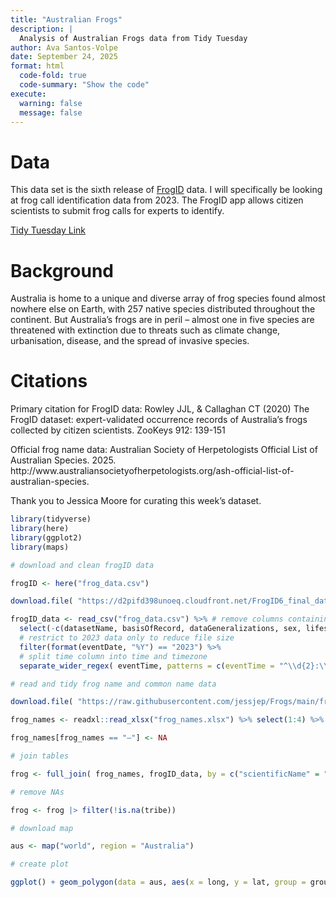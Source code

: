 ```yaml
---
title: "Australian Frogs"
description: |
  Analysis of Australian Frogs data from Tidy Tuesday
author: Ava Santos-Volpe
date: September 24, 2025
format: html
  code-fold: true
  code-summary: "Show the code"
execute:
  warning: false
  message: false
---
```


# Data

This data set is the sixth release of [FrogID](https://www.frogid.net.au/explore) data. I will specifically be looking at frog call identification data from 2023. The FrogID app allows citizen scientists to submit frog calls for experts to identify.

[Tidy Tuesday Link](https://github.com/rfordatascience/tidytuesday/blob/main/data/2025/2025-09-02/readme.md)

# Background

Australia is home to a unique and diverse array of frog species found almost nowhere else on Earth, with 257 native species distributed throughout the continent. But Australia’s frogs are in peril – almost one in five species are threatened with extinction due to threats such as climate change, urbanisation, disease, and the spread of invasive species.

# Citations

Primary citation for FrogID data: Rowley JJL, & Callaghan CT (2020) The FrogID dataset: expert-validated occurrence records of Australia’s frogs collected by citizen scientists. ZooKeys 912: 139-151

Official frog name data: Australian Society of Herpetologists Official List of Australian Species. 2025. http://www.australiansocietyofherpetologists.org/ash-official-list-of-australian-species.

Thank you to Jessica Moore for curating this week's dataset.

```r
library(tidyverse)
library(here)
library(ggplot2)
library(maps)

# download and clean frogID data

frogID <- here("frog_data.csv")

download.file( "https://d2pifd398unoeq.cloudfront.net/FrogID6_final_dataset.csv", destfile = frogID, mode = "wb" )

frogID_data <- read_csv("frog_data.csv") %>% # remove columns containing only one unique value and other unnecessary columns 
  select(-c(datasetName, basisOfRecord, dataGeneralizations, sex, lifestage, behavior, samplingProtocol, country, machineObservation, geoprivacy, modified)) %>% 
  # restrict to 2023 data only to reduce file size 
  filter(format(eventDate, "%Y") == "2023") %>% 
  # split time column into time and timezone 
  separate_wider_regex( eventTime, patterns = c(eventTime = "^\\d{2}:\\d{2}:\\d{2}", timezone = ".*$") ) %>% mutate( timezone = ifelse(grepl("[^1]", timezone), paste0("GMT", timezone), timezone) )

# read and tidy frog name and common name data

download.file( "https://raw.githubusercontent.com/jessjep/Frogs/main/frog_names.xlsx", destfile = "frog_names.xlsx", mode = "wb" )

frog_names <- readxl::read_xlsx("frog_names.xlsx") %>% select(1:4) %>% separate_wider_delim( `GROUP, FAMILY, SUBFAMILY, TRIBE`, delim = ",", names = c("family", "subfamily", "tribe") ) %>% rename( scientificName = `GENUS SPECIES SUBSPECIES`, commonName = `COMMON NAME`, secondary_commonNames = `SECONDARY COMMON NAMES` ) %>% select(-1)

frog_names[frog_names == "—"] <- NA

# join tables

frog <- full_join( frog_names, frogID_data, by = c("scientificName" = "scientificName") )

# remove NAs

frog <- frog |> filter(!is.na(tribe))

# download map

aus <- map("world", region = "Australia")

# create plot

ggplot() + geom_polygon(data = aus, aes(x = long, y = lat, group = group)) + geom_jitter(data = frog, aes(x = decimalLongitude, y = decimalLatitude, color = tribe)) + facet_wrap(~tribe) + theme_minimal() + labs( x = "", y = "", title = "Australian Frog Distributions by Tribe" )
```
